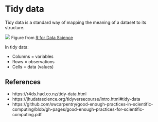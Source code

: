 # Tidy data

Tidy data is a standard way of mapping the meaning of a dataset to its structure. 

![](https://d33wubrfki0l68.cloudfront.net/6f1ddb544fc5c69a2478e444ab8112fb0eea23f8/91adc/images/tidy-1.png)
Figure from [R for Data Science](https://r4ds.had.co.nz/tidy-data.html#introduction-6)


In tidy data:

- Columns = variables
- Rows = observations
- Cells = data (values)




## References

- https://r4ds.had.co.nz/tidy-data.html
- https://jhudatascience.org/tidyversecourse/intro.html#tidy-data
- https://github.com/swcarpentry/good-enough-practices-in-scientific-computing/blob/gh-pages/good-enough-practices-for-scientific-computing.pdf


